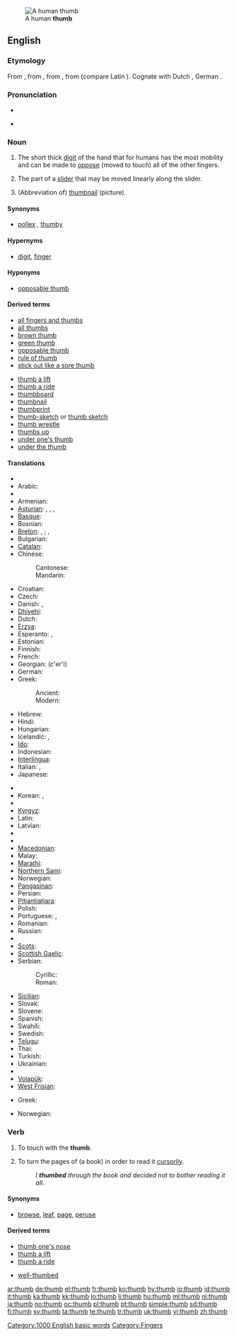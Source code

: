 {{wikipedia}}
[[Image:Thumbup.jpg|thumb|A human '''thumb''']]
==English==

===Etymology===
From {{etyl|ang|en}} {{term|þuma|þūma|lang=ang}}, from {{proto|Germanic|lang=en}}, from {{proto|Indo-European|tūmon-|thick finger}}, from {{proto|Indo-European|tū-|swell}} (compare Latin {{term|tumere|lang=la}}).  Cognate with Dutch {{term|duim|lang=nl}}, German {{term|Daumen|lang=de}}.

===Pronunciation===
* {{IPA|θʌm}}
* {{audio|en-us-thumb.ogg|Audio (US)}}
*: {{rhymes|ʌm}}

===Noun===
{{en-noun}}

# The short thick [[digit]] of the hand that for humans has the most mobility and can be made to [[oppose]] (moved to touch) all of the other fingers.
# {{computing}} The part of a [[slider]] that may be moved linearly along the slider.
# {{colloquial}} (Abbreviation of) [[thumbnail]] (picture).

====Synonyms====
* {{sense|digit}} [[pollex]] {{qualifier|technical}}, [[thumby]] {{qualifier|colloquial}}

====Hypernyms====
* {{sense|digit}} [[digit]], [[finger]]

====Hyponyms====
* {{sense|digit}} [[opposable thumb]]

====Derived terms====
{{rel-top|terms derived from the noun}}
* [[all fingers and thumbs]]
* [[all thumbs]]
* [[brown thumb]]
* [[green thumb]]
* [[opposable thumb]]
* [[rule of thumb]]
* [[stick out like a sore thumb]]
{{rel-mid}}
* [[thumb a lift]]
* [[thumb a ride]]
* [[thumbboard]]
* [[thumbnail]]
* [[thumbprint]]
* [[thumb-sketch]] or [[thumb sketch]]
* [[thumb wrestle]]
* [[thumbs up]]
* [[under one's thumb]]
* [[under the thumb]]
{{rel-bottom}}

====Translations====
{{trans-top|digit}}
* {{trreq|Afrikaans}}
* Arabic: {{t|ar|إبهام}}
* {{trreq|Aragonese}}
* Armenian: {{t-|hy|բութ մատ|tr=but' mat}}
* [[Asturian]]: {{t-|ast|pulgar|xs=Asturian}}, {{t|ast|dedón|xs=Asturian}}, {{t-|ast|deda|xs=Asturian}}, {{t|ast|matapioyos|xs=Asturian}}
* [[Basque]]: {{t-|eu|hazlodi|xs=Basque}}
* Bosnian: {{t-|bs|palac|m}}
* [[Breton]]: {{t+|br|biz-meud|m|xs=Breton}}, {{t|br|bizied-meud|m|p|xs=Breton}}; {{t+|br|meud|m|xs=Breton}}, {{t|br|meudoù|m|p|xs=Breton}}
* Bulgarian: {{t+|bg|палец|m}}
* [[Catalan]]: {{t+|ca|polze|m}}
* Chinese:
*: Cantonese: {{tø|yue|大拇指|tr=daai6 mou5 ji2|sc=Hani|xs=Cantonese}}
*: Mandarin: {{t-|cmn|大拇指|tr=dà mǔ zhǐ|sc=Hani}}
* Croatian: {{t+|hr|palac|m}}
* Czech: {{t+|cs|palec|m}}
* Danish: {{t-|da|tommelfinger}}, {{t|da|tommeltot}}
* [[Dhivehi]]: {{t|dv|ބޮޑުވައި އިގިލި|xs=Divehi}}
* Dutch: {{t+|nl|duim|m}}
* [[Erzya]]: {{tø|myv|пелька|tr=pelka|sc=Cyrl|xs=Erzya}}
* Esperanto: {{t-|eo|polekso|xs=Esperanto}}, {{t-|eo|dikfingro|xs=Esperanto}}
* Estonian: {{t|et|pöial}}
* Finnish: {{t+|fi|peukalo}}
* French: {{t+|fr|pouce|m}}
* Georgian: {{t|ka|ცერი|sc=Geor|xs=Georgian}} (c'er'i)
* German: {{t+|de|Daumen|m}}
* Greek:
*: Ancient: {{tø|grc|ἀντίχειρ|m|xs=Ancient Greek}}
*: Modern: {{t+|el|αντίχειρας|m|tr=andíxiras}}
* Hebrew: {{t+|he|אגודל}}
* Hindi: {{t-|hi|अंगूठा|tr=angooththa|xs=Hindi}}
* Hungarian: {{t+|hu|hüvelykujj}}
* Icelandic: {{t+|is|þumall|m}}, {{t+|is|þumalfingur|m}}
* [[Ido]]: {{t|io|polexo|xs=Ido}}
* Indonesian: {{t+|id|ibu jari|xs=Indonesian}}
* [[Interlingua]]: {{t-|ia|pollice|xs=Interlingua}}
* Italian: {{t+|it|pollice|m}}, {{t-|it|dito grosso|m}}
* Japanese: {{t+|ja|親指|tr=[[おやゆび]], oyayubi}}
{{trans-mid}}
* {{trreq|Javanese}}
* Korean: {{t+|ko|엄지|tr=eomji|sc=Hang}}, {{t+|ko|엄지손가락|tr=eomjisongarak|sc=Hang}}
* {{trreq|Kurdish}}
* [[Kyrgyz]]: {{t|ky|баш бармак|sc=Cyrl|xs=Kyrgyz}}
* Latin: {{t-|la|pollex|m}}
* Latvian: {{t|lv|īkšķis|xs=Latvian}}
* {{trreq|Lithuanian}}
* {{trreq|Low Saxon}}
* [[Macedonian]]: {{t-|mk|палец|m|tr=pálec}}
* Malay: {{t-|ms|ibu jari|xs=Malay}}
* [[Marathi]]: {{t|mr|आंग्ठा|tr=ãngththa|sc=Deva|xs=Marathi}}
* [[Northern Sami]]: {{tø|se|bealgi|xs=Northern Sami}}
* Norwegian: {{t+|no|tommel|m}}
* [[Pangasinan]]: {{tø|pag|tangan|xs=Pangasinan}}
* Persian: {{t|fa|ابهام|xs=Persian}}
* [[Pitjantjatjara]]: {{tø|pjt|maṟa mama|xs=Pitjantjatjara}}
* Polish: {{t+|pl|kciuk|m}}
* Portuguese: {{t+|pt|dedo polegar|m}}, {{t+|pt|polegar|m}}
* Romanian: {{t-|ro|deget mare|n}}
* Russian: {{t+|ru|большой палец|m|tr=bol’šój pálec}}
* {{trreq|Sanskrit}}
* [[Scots]]: {{tø|sco|thoum|xs=Scots}}
* [[Scottish Gaelic]]: {{t-|gd|òrdag|f|xs=Scottish Gaelic}}
* Serbian:
*: Cyrillic: {{t-|sr|палац|m|sc=Cyrl}}
*: Roman: {{t-|sr|palac|m}}
* [[Sicilian]]: {{t|scn|puseri|xs=Sicilian}}
* Slovak: {{t-|sk|palec|m}}
* Slovene: {{t+|sl|palec|m}}
* Spanish: {{t+|es|pulgar|m}}
* Swahili: {{t|sw|kidole gumba|xs=Swahili}}
* Swedish: {{t+|sv|tumme|c}}
* [[Telugu]]: {{t|te|బొటనవేలు|tr=boTanavElu}}
* Thai: {{t|th|หัวแม่มือ|tr=hŭa mâe meu}}
* Turkish: {{t+|tr|başparmak|m}}
* Ukrainian: {{t|uk|полекс|m|xs=Ukrainian}}
* {{trreq|Vietnamese}}
* [[Volapük]]: {{t+|vo|döm|xs=Volapük}}
* [[West Frisian]]: {{t-|fy|tomme|xs=West Frisian}}
{{trans-bottom}}

{{trans-top|part of a slider}}
* Greek: {{t|el|εγκοπή ευρετηρίασης|f}}
{{trans-mid}}
* Norwegian: {{t|no|tommeskrue|m}}
{{trans-bottom}}

===Verb===
{{en-verb}}

# {{transitive}} To touch with the '''thumb'''.
# {{transitive|with '''through'''}} To turn the pages of (a book) in order to read it [[cursorily]].
#: ''I '''thumbed''' through the book and decided not to bother reading it all.''

====Synonyms====
* {{sense|to turn pages}} [[browse]], [[leaf]], [[page]], [[peruse]]

====Derived terms====
{{rel-top|terms derived from the verb}}
* [[thumb one's nose]]
* [[thumb a lift]]
* [[thumb a ride]]
{{rel-mid}}
* [[well-thumbed]]
{{rel-bottom}}

[[Category:1000 English basic words]]
[[Category:Fingers]]

[[ar:thumb]]
[[de:thumb]]
[[el:thumb]]
[[fr:thumb]]
[[ko:thumb]]
[[hy:thumb]]
[[io:thumb]]
[[id:thumb]]
[[it:thumb]]
[[ka:thumb]]
[[kk:thumb]]
[[lo:thumb]]
[[li:thumb]]
[[hu:thumb]]
[[ml:thumb]]
[[nl:thumb]]
[[ja:thumb]]
[[no:thumb]]
[[oc:thumb]]
[[pl:thumb]]
[[pt:thumb]]
[[simple:thumb]]
[[sd:thumb]]
[[fi:thumb]]
[[sv:thumb]]
[[ta:thumb]]
[[te:thumb]]
[[tr:thumb]]
[[uk:thumb]]
[[vi:thumb]]
[[zh:thumb]]